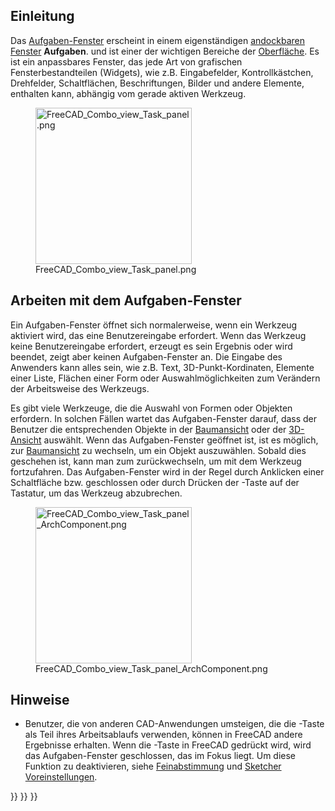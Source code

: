 <languages/>
{{TOCright}}

<span id="Introduction"></span>
==Einleitung==

Das [[Task_panel/de|Aufgaben-Fenster]] erscheint in einem eigenständigen [[Combo_view/de#Aufgaben-Fenster_über_der_Combo-Ansicht_andocken|andockbaren Fenster]] '''Aufgaben'''. und ist einer der wichtigen Bereiche der [[interface/de|Oberfläche]]. Es ist ein anpassbares Fenster, das jede Art von grafischen Fensterbestandteilen (Widgets), wie z.B. Eingabefelder, Kontrollkästchen, Drehfelder, Schaltflächen, Beschriftungen, Bilder und andere Elemente, enthalten kann, abhängig vom gerade aktiven Werkzeug.

[[File:FreeCAD_Combo_view_Task_panel.png|250px]]

{{Caption|Das Aufgaben-Fenster zeigt verschiedene Werkzeuge an, wenn der Arbeitsbereich [[PartDesign Workbench/de|PartDesign]] aktiv ist und eine [[sketch/de|Skizze]] ausgewählt ist.}}

<span id="Working_with_the_Task_Panel"></span>
==Arbeiten mit dem Aufgaben-Fenster==

Ein Aufgaben-Fenster öffnet sich normalerweise, wenn ein Werkzeug aktiviert wird, das eine Benutzereingabe erfordert. Wenn das Werkzeug keine Benutzereingabe erfordert, erzeugt es sein Ergebnis oder wird beendet, zeigt aber keinen Aufgaben-Fenster an. Die Eingabe des Anwenders kann alles sein, wie z.B. Text, 3D-Punkt-Kordinaten, Elemente einer Liste, Flächen einer Form oder Auswahlmöglichkeiten zum Verändern  der Arbeitsweise des Werkzeugs.

Es gibt viele Werkzeuge, die die Auswahl von Formen oder Objekten erfordern. In solchen Fällen wartet das Aufgaben-Fenster darauf, dass der Benutzer die entsprechenden Objekte in der [[Tree_View/de|Baumansicht]] oder der [[3D_View/de|3D-Ansicht]] auswählt. Wenn das Aufgaben-Fenster geöffnet ist, ist es möglich, zur [[Tree_View/de|Baumansicht]] zu wechseln, um ein Objekt auszuwählen. Sobald dies geschehen ist, kann man zum {{MenuCommand|Aufgaben-Fenster}} zurückwechseln, um mit dem Werkzeug fortzufahren. Das Aufgaben-Fenster wird in der Regel durch Anklicken einer Schaltfläche {{Button|OK}} bzw. {{Button|Schließen}} geschlossen oder durch Drücken der {{KEY|Esc}}-Taste auf der Tastatur, um das Werkzeug abzubrechen.

[[File:FreeCAD_Combo_view_Task_panel_ArchComponent.png|250px]]

{{Caption|Aufgaben-Fenster, das beim Bearbeiten einer [[Arch Component/de|Arch-Komponente]] geöffnet wird. Das Aufgaben-Fenster wartet darauf, dass der Benutzer Objekte auswählt, die der Komponente hinzugefügt oder von ihr subtrahiert werden können.}}

<span id="Notes"></span>
==Hinweise==

* Benutzer, die von anderen CAD-Anwendungen umsteigen, die die {{KEY|ESC}}-Taste als Teil ihres Arbeitsablaufs verwenden, können in FreeCAD andere Ergebnisse erhalten. Wenn die {{KEY|ESC}}-Taste in FreeCAD gedrückt wird, wird das Aufgaben-Fenster geschlossen, das im Fokus liegt. Um diese Funktion zu deaktivieren, siehe [[Fine-tuning/de#Esc-Taste|Feinabstimmung]] und [[Sketcher_Preferences/de#Allgemein|Sketcher Voreinstellungen]].


{{Interface_navi{{#translation:}}}}
{{Std_Base_navi{{#translation:}}}}
{{Userdocnavi{{#translation:}}}}